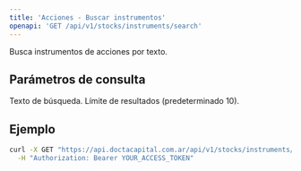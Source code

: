 ```yaml
---
title: 'Acciones - Buscar instrumentos'
openapi: 'GET /api/v1/stocks/instruments/search'
---
```


<Note>
  Busca instrumentos de acciones por texto.
</Note>

## Parámetros de consulta

<ParamField query="query" type="string" required>
  Texto de búsqueda.
</ParamField>

<ParamField query="limit" type="integer">
  Límite de resultados (predeterminado 10).
</ParamField>

## Ejemplo

```bash
curl -X GET "https://api.doctacapital.com.ar/api/v1/stocks/instruments/search?query=GGAL&limit=10" \
  -H "Authorization: Bearer YOUR_ACCESS_TOKEN"
```


